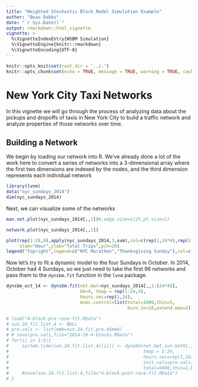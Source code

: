 ```yaml
---
title: "Weighted Stochastic Block Model Simulation Example"
author: "Beau Dabbs"
date: "`r Sys.Date()`"
output: rmarkdown::html_vignette
vignette: >
  %\VignetteIndexEntry{WSBM Simulation}
  %\VignetteEngine{knitr::rmarkdown}
  %\VignetteEncoding{UTF-8}
---
```




```r
knitr::opts_knit$set(root.dir = '../.')
knitr::opts_chunk$set(echo = TRUE, message = TRUE, warning = TRUE, cache=TRUE)
```


# New York City Taxi Networks

In this vignette we will go through the process of analyzing data about the pickups and dropoffs of taxis in New York City to build a traffic network and analyze properties of those networks over time.

##  Building a Network

We begin by loading our network into R.  We've already done a lot of the work here to convert a series of networks into a 3-dimensional array where the first two dimensions are indexed by the nodes, and the third dimension represents each individual network

```r

library(lvnm)
data("nyc_sundays_2014")
dim(nyc_sundays_2014)

```

Next, we can visualize some of the networks
```r
man.net.plot(nyc_sundays_2014[,,1])#,edge.size=1/25,pt.size=1)
```

```r
network.plot(nyc_sundays_2014[,,1])
```

```r
plot(rep(1:24,9),apply(nyc_sundays_2014,3,sum),col=c(rep(1,24*4),rep(2,24),rep(1,24*3),rep(4,24)),
     xlab="Hour",ylab="Total Trips",pch=20)
legend("topright",legend=c("NYC Marathon","Thanksgiving Sunday"),col=c(2,4),pch=20,cex=1.5)
```

Now let's try to fit a dynamic model to the four Sundays in October.
In 2014, October had 4 Sundays, so we just need to take the first 96
networks and pass them to the `dynsbm.fit` function in the `lvnm` package.

```r
dynsbm_oct_14 <- dynsbm.fit(net.mat=nyc_sundays_2014[,,1:(24*4)],
                            kk=4, tmap = rep(1:24,4),
                            hours.vec=rep(1,24),
                            mcmc.control=list(total=1000,thin=5,
                                              burn.in=10,extend.max=2))

```

```r
# load("4-block-pre-race-fit.RData")
# sun.24.fit.list.4 <- NULL
# pre.vals <- list(mmb=sun.24.fit.pre.4$mmb)
# # save(pre.vals,file="2014-10-4-blocks.RData")
# for(ii in 1:5){
#     system.time(sun.24.fit.list.4[[ii]] <- dynsbm(net.mat.sun.both[,,1:24 + (3+ii)*24],kk=4,
#                                                   tmap = 1:24,
#                                                   hours.vec=rep(1,24),hyperpriors=flat.priors,
#                                                   init.vals=pre.vals,
#                                                   total=5000,thin=1,burn.in=1000,update.mmb=FALSE))
#     #save(sun.24.fit.list.4,file="4-block-post-race-fit.RData")
# }
```


<!-- ###  Setting up Prior -->
<!-- # avg <- 1; size <- 1e-3; eps <- 0.1 -->
<!-- # pp <- (avg - eps)^size; qq <- (avg + eps)*size; rr <- ss <- size -->
<!-- #  -->
<!-- # avg <- 1; size <- 1e-2; eps <- 0.1 -->
<!-- # pp.med <- (avg - eps)^size; qq.med <- (avg + eps)*size; rr.med <- ss.med <- size -->
<!-- # flat.priors <- dynsbm.priors(c(pp,qq,rr,ss), -->
<!-- #                              c(pp.med,qq.med,rr.med,ss.med), -->
<!-- #                              c(pp.med,qq.med,rr.med,ss.med)) -->

<!-- ###  Loading Short Runs -->
<!-- # load("block-summary-mats.RData") -->
<!-- # init.mmb <- mmb.mat[1,4,]; init.vals <- list(mmb=init.mmb) -->


<!-- ## save(sun.24.fit.pre.4,file="4-block-pre-race-fit.RData") -->
<!-- ## system.time(sun.24.fit.4 <- dynsbm(net.mat.sun.both,kk=4,tmap = time.map.sun.both, -->
<!-- ##                                    hours.vec=rep(1,24),hyperpriors=flat.priors,init.vals=init.vals, -->
<!-- ##                                    total=5000,thin=1,burn.in=1000)) -->
<!-- ## save(sun.24.fit.4,file="2014-11-12-sundays-fit-4-daterun-4-30-17.RData") -->

